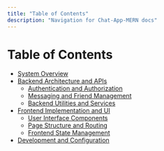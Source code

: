 ```yaml
---
title: "Table of Contents"
description: "Navigation for Chat-App-MERN docs"
---
```

# Table of Contents

<TOC />

  - [System Overview](./1_system-overview.mdx)
  - [Backend Architecture and APIs](./2_backend-architecture-and-apis.mdx)
    - [Authentication and Authorization](./2.1_authentication-and-authorization.mdx)
    - [Messaging and Friend Management](./2.2_messaging-and-friend-management.mdx)
    - [Backend Utilities and Services](./2.3_backend-utilities-and-services.mdx)
  - [Frontend Implementation and UI](./3_frontend-implementation-and-ui.mdx)
    - [User Interface Components](./3.1_user-interface-components.mdx)
    - [Page Structure and Routing](./3.2_page-structure-and-routing.mdx)
    - [Frontend State Management](./3.3_frontend-state-management.mdx)
  - [Development and Configuration](./4_development-and-configuration.mdx)